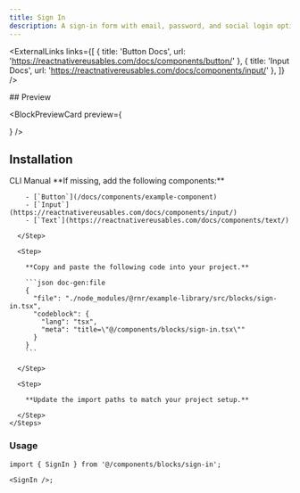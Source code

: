 ```yaml
---
title: Sign In
description: A sign-in form with email, password, and social login options.
---
```



<ExternalLinks
  links={[
    { title: 'Button Docs', url: 'https://reactnativereusables.com/docs/components/button/' },
    { title: 'Input Docs', url: 'https://reactnativereusables.com/docs/components/input/' },
  ]}
/>

<div className="h-5" />

<div id="preview" className="scroll-m-20 *:hidden" aria-hidden>
  ## Preview
</div>

<BlockPreviewCard
  preview={
    <div className="w-full max-w-sm">
      <SignIn />
    </div>
  }
/>

## Installation

<Tabs defaultValue="cli">
  <TabsList>
    <TabsTrigger id="cli" value="cli">CLI</TabsTrigger>
    <TabsTrigger id="manual" value="manual">Manual</TabsTrigger>
  </TabsList>
  <TabsContent value="cli">
    <CommandTabs args={["add", "https://rnr-registry-template-docs.vercel.app/r/sign-in.json"]}/>
  </TabsContent>
  <TabsContent value="manual">
    <Steps>
      <Step>
        **If missing, add the following components:**

        - [`Button`](/docs/components/example-component)
        - [`Input`](https://reactnativereusables.com/docs/components/input/)
        - [`Text`](https://reactnativereusables.com/docs/components/text/)

      </Step>

      <Step>

        **Copy and paste the following code into your project.**

        ```json doc-gen:file
        {
          "file": "./node_modules/@rnr/example-library/src/blocks/sign-in.tsx",
          "codeblock": {
            "lang": "tsx",
            "meta": "title=\"@/components/blocks/sign-in.tsx\""
          }
        }
        ```

      </Step>

      <Step>

        **Update the import paths to match your project setup.**

      </Step>
    </Steps>

  </TabsContent>
</Tabs>

### Usage

```tsx
import { SignIn } from '@/components/blocks/sign-in';

<SignIn />;
```

